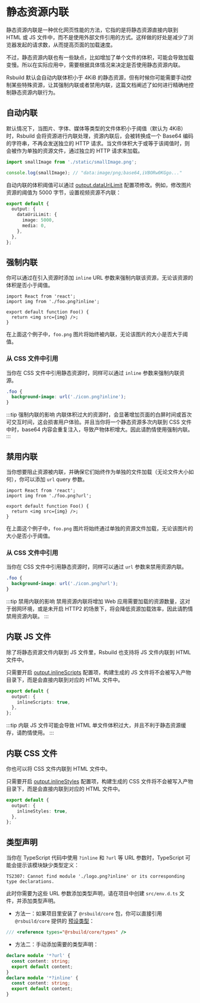 # 静态资源内联

静态资源内联是一种优化网页性能的方法，它指的是将静态资源直接内联到 HTML 或 JS 文件中，而不是使用外部文件引用的方式。这样做的好处是减少了浏览器发起的请求数，从而提高页面的加载速度。

不过，静态资源内联也有一些缺点，比如增加了单个文件的体积，可能会导致加载变慢。所以在实际应用中，需要根据具体情况来决定是否使用静态资源内联。

Rsbuild 默认会自动内联体积小于 4KiB 的静态资源，但有时候你可能需要手动控制某些特殊资源，让其强制内联或者禁用内联，这篇文档阐述了如何进行精确地控制静态资源内联行为。

## 自动内联

默认情况下，当图片、字体、媒体等类型的文件体积小于阈值（默认为 4KiB）时，Rsbuild 会将资源进行内联处理，资源内联后，会被转换成一个 Base64 编码的字符串，不再会发送独立的 HTTP 请求。当文件体积大于或等于该阈值时，则会被作为单独的资源文件，通过独立的 HTTP 请求来加载。

```js
import smallImage from './static/smallImage.png';

console.log(smallImage); // "data:image/png;base64,iVBORw0KGgo..."
```

自动内联的体积阈值可以通过 [output.dataUriLimit](/config/output/data-uri-limit) 配置项修改。例如，修改图片资源的阈值为 5000 字节，设置视频资源不内联：

```ts
export default {
  output: {
    dataUriLimit: {
      image: 5000,
      media: 0,
    },
  },
};
```

## 强制内联

你可以通过在引入资源时添加 `inline` URL 参数来强制内联该资源，无论该资源的体积是否小于阈值。

```tsx
import React from 'react';
import img from './foo.png?inline';

export default function Foo() {
  return <img src={img} />;
}
```

在上面这个例子中，`foo.png` 图片将始终被内联，无论该图片的大小是否大于阈值。

### 从 CSS 文件中引用

当你在 CSS 文件中引用静态资源时，同样可以通过 `inline` 参数来强制内联资源。

```css
.foo {
  background-image: url('./icon.png?inline');
}
```

:::tip 强制内联的影响
内联体积过大的资源时，会显著增加页面的白屏时间或首次可交互时间，这会损害用户体验。并且当你将一个静态资源多次内联到 CSS 文件中时，base64 内容会重复注入，导致产物体积增大。因此请酌情使用强制内联。
:::

## 禁用内联

当你想要阻止资源被内联，并确保它们始终作为单独的文件加载（无论文件大小如何），你可以添加 `url` query 参数。

```tsx
import React from 'react';
import img from './foo.png?url';

export default function Foo() {
  return <img src={img} />;
}
```

在上面这个例子中，`foo.png` 图片将始终通过单独的资源文件加载，无论该图片的大小是否小于阈值。

### 从 CSS 文件中引用

当你在 CSS 文件中引用静态资源时，同样可以通过 `url` 参数来禁用资源内联。

```css
.foo {
  background-image: url('./icon.png?url');
}
```

:::tip 禁用内联的影响
禁用资源内联将增加 Web 应用需要加载的资源数量，这对于弱网环境，或是未开启 HTTP2 的场景下，将会降低资源加载效率，因此请酌情禁用资源内联。
:::

## 内联 JS 文件

除了将静态资源文件内联到 JS 文件里，Rsbuild 也支持将 JS 文件内联到 HTML 文件中。

只需要开启 [output.inlineScripts](/config/output/inline-scripts) 配置项，构建生成的 JS 文件将不会被写入产物目录下，而是会直接内联到对应的 HTML 文件中。

```ts
export default {
  output: {
    inlineScripts: true,
  },
};
```

:::tip
内联 JS 文件可能会导致 HTML 单文件体积过大，并且不利于静态资源缓存，请酌情使用。
:::

## 内联 CSS 文件

你也可以将 CSS 文件内联到 HTML 文件中。

只需要开启 [output.inlineStyles](/config/output/inline-styles) 配置项，构建生成的 CSS 文件将不会被写入产物目录下，而是会直接内联到对应的 HTML 文件中。

```ts
export default {
  output: {
    inlineStyles: true,
  },
};
```

## 类型声明

当你在 TypeScript 代码中使用 `?inline` 和 `?url` 等 URL 参数时，TypeScript 可能会提示该模块缺少类型定义：

```
TS2307: Cannot find module './logo.png?inline' or its corresponding type declarations.
```

此时你需要为这些 URL 参数添加类型声明，请在项目中创建 `src/env.d.ts` 文件，并添加类型声明。

- 方法一：如果项目里安装了 `@rsbuild/core` 包，你可以直接引用 `@rsbuild/core` 提供的 [预设类型](/guide/basic/typescript#预设类型)：

```ts
/// <reference types="@rsbuild/core/types" />
```

- 方法二：手动添加需要的类型声明：

```ts
declare module '*?url' {
  const content: string;
  export default content;
}
declare module '*?inline' {
  const content: string;
  export default content;
}
```
